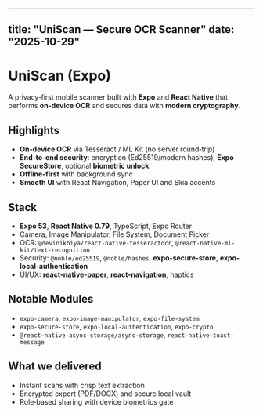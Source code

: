 
---
title: "UniScan — Secure OCR Scanner"
date: "2025-10-29"
---

# UniScan (Expo)

A privacy‑first mobile scanner built with **Expo** and **React Native** that performs **on‑device OCR** and secures data with **modern cryptography**.

## Highlights
- **On-device OCR** via Tesseract / ML Kit (no server round‑trip)
- **End‑to‑end security**: encryption (Ed25519/modern hashes), **Expo SecureStore**, optional **biometric unlock**
- **Offline-first** with background sync
- **Smooth UI** with React Navigation, Paper UI and Skia accents

## Stack
- **Expo 53**, **React Native 0.79**, TypeScript, Expo Router
- Camera, Image Manipulator, File System, Document Picker
- OCR: `@devinikhiya/react-native-tesseractocr`, `@react-native-ml-kit/text-recognition`
- Security: `@noble/ed25519`, `@noble/hashes`, **expo-secure-store**, **expo-local-authentication**
- UI/UX: **react-native-paper**, **react-navigation**, haptics

## Notable Modules
- `expo-camera`, `expo-image-manipulator`, `expo-file-system`
- `expo-secure-store`, `expo-local-authentication`, `expo-crypto`
- `@react-native-async-storage/async-storage`, `react-native-toast-message`

## What we delivered
- Instant scans with crisp text extraction
- Encrypted export (PDF/DOCX) and secure local vault
- Role‑based sharing with device biometrics gate
